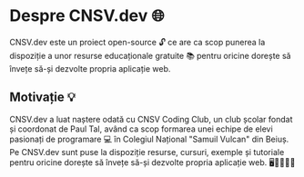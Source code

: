 # Despre CNSV.dev 🌐

CNSV.dev este un proiect open-source 🔓 ce are ca scop punerea la dispoziție a unor resurse educaționale gratuite 📚 pentru oricine dorește să învețe să-și dezvolte propria aplicație web.

## Motivație 💡

CNSV.dev a luat naștere odată cu CNSV Coding Club, un club școlar fondat și coordonat de Paul Tal, având ca scop formarea unei echipe de elevi pasionați de programare 💻 în Colegiul Național "Samuil Vulcan" din Beiuș. Pe CNSV.dev sunt puse la dispoziție resurse, cursuri, exemple și tutoriale pentru oricine dorește să învețe să-și dezvolte propria aplicație web. 🖥️👨‍🎓👩‍🎓